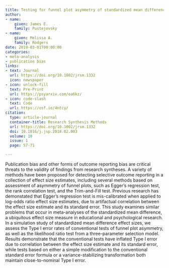 ```yaml
---
title: Testing for funnel plot asymmetry of standardized mean differences
author:
- name:
    given: James E.
    family: Pustejovsky
- name:
    given: Melissa A.
    family: Rodgers
date: 2019-03-01T00:00:00
categories:
- meta-analysis
- publication bias
links:
- text: Journal
  url: https://doi.org/10.1002/jrsm.1332
  icon: newspaper
- icon: unlock-fill
  text: Pre-Print
  url: https://psyarxiv.com/ea6kz/
- icon: code-slash
  text: Code
  url: https://osf.io/4ntcy/
citation:
  type: article-journal
  container-title: Research Synthesis Methods
  url: https://doi.org/10.1002/jrsm.1332
  doi: 10.1016/j.jsp.2018.02.003
  volume: 10
  issue: 1
  page: 57-71

---
```



Publication bias and other forms of outcome reporting bias are critical threats to the validity of findings from research syntheses. A variety of methods have been proposed for detecting selective outcome reporting in a collection of effect size estimates, including several methods based on assessment of asymmetry of funnel plots, such as Egger's regression test, the rank correlation test, and the Trim-and-Fill test. Previous research has demonstated that Egger's regression test is mis-calibrated when applied to log-odds ratio effect size estimates, due to artifactual correlation between the effect size estimate and its standard error. This study examines similar problems that occur in meta-analyses of the standardized mean difference, a ubiquitous effect size measure in educational and psychological research. In a simulation study of standardized mean difference effect sizes, we assess the Type I error rates of conventional tests of funnel plot asymmetry, as well as the likelihood ratio test from a three-parameter selection model. Results demonstrate that the conventional tests have inflated Type I error due to correlation between the effect size estimate and its standard error, while tests based on either a simple modification to the conventional standard error formula or a variance-stabilizing transformation both maintain close-to-nominal Type I error.


